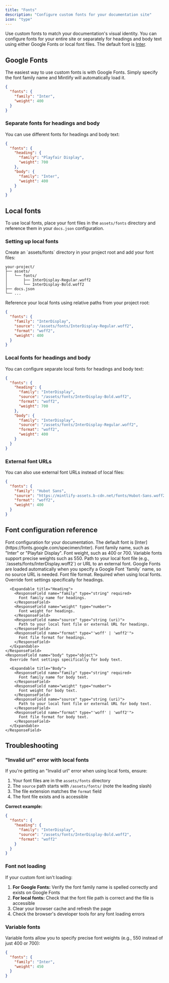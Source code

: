 ```yaml
---
title: "Fonts"
description: "Configure custom fonts for your documentation site"
icon: "type"
---
```


Use custom fonts to match your documentation's visual identity. You can configure fonts for your entire site or separately for headings and body text using either Google Fonts or local font files. The default font is [Inter](https://fonts.google.com/specimen/Inter).

## Google Fonts

The easiest way to use custom fonts is with Google Fonts. Simply specify the font family name and Mintlify will automatically load it.

```json docs.json
{
  "fonts": {
    "family": "Inter",
    "weight": 400
  }
}
```

### Separate fonts for headings and body

You can use different fonts for headings and body text:

```json docs.json
{
  "fonts": {
    "heading": {
      "family": "Playfair Display",
      "weight": 700
    },
    "body": {
      "family": "Inter",
      "weight": 400
    }
  }
}
```

## Local fonts

To use local fonts, place your font files in the `assets/fonts` directory and reference them in your `docs.json` configuration.

### Setting up local fonts

<Steps>
<Step title="Add font files to your project">
Create an `assets/fonts` directory in your project root and add your font files:

```
your-project/
├── assets/
│   └── fonts/
│       ├── InterDisplay-Regular.woff2
│       └── InterDisplay-Bold.woff2
├── docs.json
└── ...
```
</Step>

<Step title="Configure fonts in docs.json">
Reference your local fonts using relative paths from your project root:

```json docs.json
{
  "fonts": {
    "family": "InterDisplay",
    "source": "/assets/fonts/InterDisplay-Regular.woff2",
    "format": "woff2",
    "weight": 400
  }
}
```
</Step>
</Steps>

### Local fonts for headings and body

You can configure separate local fonts for headings and body text:

```json docs.json
{
  "fonts": {
    "heading": {
      "family": "InterDisplay",
      "source": "/assets/fonts/InterDisplay-Bold.woff2",
      "format": "woff2",
      "weight": 700
    },
    "body": {
      "family": "InterDisplay",
      "source": "/assets/fonts/InterDisplay-Regular.woff2",
      "format": "woff2",
      "weight": 400
    }
  }
}
```

### External font URLs

You can also use external font URLs instead of local files:

```json docs.json
{
  "fonts": {
    "family": "Hubot Sans",
    "source": "https://mintlify-assets.b-cdn.net/fonts/Hubot-Sans.woff2",
    "format": "woff2",
    "weight": 400
  }
}
```

## Font configuration reference

<ResponseField name="fonts" type="object">
  Font configuration for your documentation. The default font is [Inter](https://fonts.google.com/specimen/Inter).

  <Expandable title="Fonts">
    <ResponseField name="family" type="string" required>
      Font family name, such as "Inter" or "Playfair Display".
    </ResponseField>
    <ResponseField name="weight" type="number">
      Font weight, such as 400 or 700. Variable fonts support precise weights such as 550.
    </ResponseField>
    <ResponseField name="source" type="string (uri)">
      Path to your local font file (e.g., `/assets/fonts/InterDisplay.woff2`) or URL to an external font. Google Fonts are loaded automatically when you specify a Google Font `family` name, so no source URL is needed.
    </ResponseField>
    <ResponseField name="format" type="'woff' | 'woff2'">
      Font file format. Required when using local fonts.
    </ResponseField>
    <ResponseField name="heading" type="object">
      Override font settings specifically for headings.

      <Expandable title="Heading">
        <ResponseField name="family" type="string" required>
          Font family name for headings.
        </ResponseField>
        <ResponseField name="weight" type="number">
          Font weight for headings.
        </ResponseField>
        <ResponseField name="source" type="string (uri)">
          Path to your local font file or external URL for headings.
        </ResponseField>
        <ResponseField name="format" type="'woff' | 'woff2'">
          Font file format for headings.
        </ResponseField>
      </Expandable>
    </ResponseField>
    <ResponseField name="body" type="object">
      Override font settings specifically for body text.

      <Expandable title="Body">
        <ResponseField name="family" type="string" required>
          Font family name for body text.
        </ResponseField>
        <ResponseField name="weight" type="number">
          Font weight for body text.
        </ResponseField>
        <ResponseField name="source" type="string (uri)">
          Path to your local font file or external URL for body text.
        </ResponseField>
        <ResponseField name="format" type="'woff' | 'woff2'">
          Font file format for body text.
        </ResponseField>
      </Expandable>
    </ResponseField>
  </Expandable>
</ResponseField>

## Troubleshooting

### "Invalid url" error with local fonts

If you're getting an "Invalid url" error when using local fonts, ensure:

1. Your font files are in the `assets/fonts` directory
2. The `source` path starts with `/assets/fonts/` (note the leading slash)
3. The file extension matches the `format` field
4. The font file exists and is accessible

**Correct example:**
```json
{
  "fonts": {
    "heading": {
      "family": "InterDisplay",
      "source": "/assets/fonts/InterDisplay-Bold.woff2",
      "format": "woff2"
    }
  }
}
```

### Font not loading

If your custom font isn't loading:

1. **For Google Fonts:** Verify the font family name is spelled correctly and exists on Google Fonts
2. **For local fonts:** Check that the font file path is correct and the file is accessible
3. Clear your browser cache and refresh the page
4. Check the browser's developer tools for any font loading errors

### Variable fonts

Variable fonts allow you to specify precise font weights (e.g., 550 instead of just 400 or 700):

```json docs.json
{
  "fonts": {
    "family": "Inter",
    "weight": 450
  }
}
```
